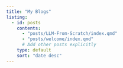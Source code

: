 ```yaml
---
title: "My Blogs"
listing:
  - id: posts
    contents: 
      - "posts/LLM-From-Scratch/index.qmd"
      - "posts/welcome/index.qmd"
      # Add other posts explicitly
    type: default
    sort: "date desc"
---
```


::: {#posts}
:::